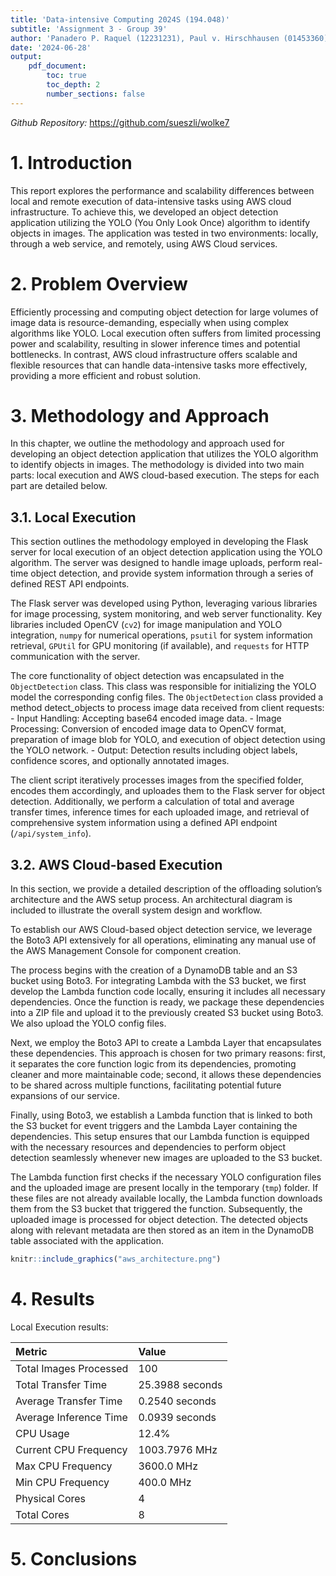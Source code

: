 ```yaml
---
title: 'Data-intensive Computing 2024S (194.048)'
subtitle: 'Assignment 3 - Group 39'
author: 'Panadero P. Raquel (12231231), Paul v. Hirschhausen (01453360), Yahya Jabary (11912007)'
date: '2024-06-28'
output:
    pdf_document:
        toc: true
        toc_depth: 2
        number_sections: false
---
```


*Github Repository:* <https://github.com/sueszli/wolke7>

# 1. Introduction

This report explores the performance and scalability differences between local and remote execution of data-intensive tasks using AWS cloud infrastructure. To achieve this, we developed an object detection application utilizing the YOLO (You Only Look Once) algorithm to identify objects in images. The application was tested in two environments: locally, through a web service, and remotely, using AWS Cloud services.

# 2. Problem Overview

Efficiently processing and computing object detection for large volumes of image data is resource-demanding, especially when using complex algorithms like YOLO. Local execution often suffers from limited processing power and scalability, resulting in slower inference times and potential bottlenecks. In contrast, AWS cloud infrastructure offers scalable and flexible resources that can handle data-intensive tasks more effectively, providing a more efficient and robust solution.

# 3. Methodology and Approach

In this chapter, we outline the methodology and approach used for developing an object detection application that utilizes the YOLO algorithm to identify objects in images. The methodology is divided into two main parts: local execution and AWS cloud-based execution. The steps for each part are detailed below.

## 3.1. Local Execution

This section outlines the methodology employed in developing the Flask server for local execution of an object detection application using the YOLO algorithm. The server was designed to handle image uploads, perform real-time object detection, and provide system information through a series of defined REST API endpoints.

The Flask server was developed using Python, leveraging various libraries for image processing, system monitoring, and web server functionality. Key libraries included OpenCV (`cv2`) for image manipulation and YOLO integration, `numpy` for numerical operations, `psutil` for system information retrieval, `GPUtil` for GPU monitoring (if available), and `requests` for HTTP communication with the server.

The core functionality of object detection was encapsulated in the `ObjectDetection` class. This class was responsible for initializing the YOLO model the corresponding config files. The `ObjectDetection` class provided a method detect_objects to process image data received from client requests: - Input Handling: Accepting base64 encoded image data. - Image Processing: Conversion of encoded image data to OpenCV format, preparation of image blob for YOLO, and execution of object detection using the YOLO network. - Output: Detection results including object labels, confidence scores, and optionally annotated images.

The client script iteratively processes images from the specified folder, encodes them accordingly, and uploades them to the Flask server for object detection. Additionally, we perform a calculation of total and average transfer times, inference times for each uploaded image, and retrieval of comprehensive system information using a defined API endpoint (`/api/system_info`).

## 3.2. AWS Cloud-based Execution

In this section, we provide a detailed description of the offloading solution's architecture and the AWS setup process. An architectural diagram is included to illustrate the overall system design and workflow.

To establish our AWS Cloud-based object detection service, we leverage the Boto3 API extensively for all operations, eliminating any manual use of the AWS Management Console for component creation.

The process begins with the creation of a DynamoDB table and an S3 bucket using Boto3. For integrating Lambda with the S3 bucket, we first develop the Lambda function code locally, ensuring it includes all necessary dependencies. Once the function is ready, we package these dependencies into a ZIP file and upload it to the previously created S3 bucket using Boto3. We also upload the YOLO config files. 

Next, we employ the Boto3 API to create a Lambda Layer that encapsulates these dependencies. This approach is chosen for two primary reasons: first, it separates the core function logic from its dependencies, promoting cleaner and more maintainable code; second, it allows these dependencies to be shared across multiple functions, facilitating potential future expansions of our service.

Finally, using Boto3, we establish a Lambda function that is linked to both the S3 bucket for event triggers and the Lambda Layer containing the dependencies. This setup ensures that our Lambda function is equipped with the necessary resources and dependencies to perform object detection seamlessly whenever new images are uploaded to the S3 bucket.

The Lambda function first checks if the necessary YOLO configuration files and the uploaded image are present locally in the temporary (`tmp`) folder. If these files are not already available locally, the Lambda function downloads them from the S3 bucket that triggered the function. Subsequently, the uploaded image is processed for object detection. The detected objects along with relevant metadata are then stored as an item in the DynamoDB table associated with the application.

```r
knitr::include_graphics("aws_architecture.png")
```


# 4. Results

Local Execution results:

| Metric                   | Value                              |
|:-------------------------|:-----------------------------------|
| Total Images Processed   | 100                                |
| Total Transfer Time      | 25.3988 seconds                    |
| Average Transfer Time    | 0.2540 seconds                     |
| Average Inference Time   | 0.0939 seconds                     |
| CPU Usage                | 12.4%                              |
| Current CPU Frequency    | 1003.7976 MHz                      |
| Max CPU Frequency        | 3600.0 MHz                         |
| Min CPU Frequency        | 400.0 MHz                          |
| Physical Cores           | 4                                  |
| Total Cores              | 8                                  |

# 5. Conclusions
